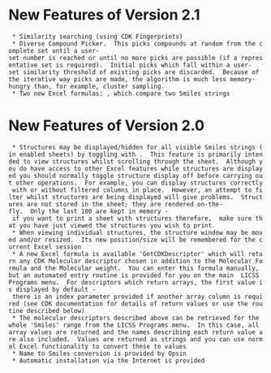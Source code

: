 =New Features of Version 2.1=
  * Similarity searching (using CDK Fingerprints)
  * Diverse Compound Picker.  This picks compounds at random from the complete set until a user-set number is reached or until no more picks are possible (if a representative set is required).  Initial picks which fall within a user-set similarity threshold of existing picks are discarded.  Because of the iterative way picks are made, the algorithm is much less memory-hungry than, for example, cluster sampling.
  * Two new Excel formulas: {{{IsSubStructure() and IsSimStructure()}}}, which compare two Smiles strings

=New Features of Version 2.0=

  * Structures may be displayed/hidden for all visible Smiles strings (in enabled sheets) by toggling with {{{<Ctrl-T>}}}.  This feature is primarily intended to view structures whilst scrolling through the sheet.  Although you do have access to other Excel features while structures are displayed you should normally toggle structure display off before carrying out other operations.  For example, you can display structures correctly with or without filtered columns in place.  However, an attempt to filter whilst structures are being displayed will give problems.  Structures are not stored in the sheet; they are rendered on-the-fly.  Only the last 100 are kept in memory - if you want to print a sheet with structures therefore,  make sure that you have just viewed the structures you wish to print.
  * When viewing individual structures, the structure window may be moved and/or resized.  Its new position/size will be remembered for the current Excel session
  * A new Excel formula is available 'GetCDKDescriptor' which will return any CDK Molecular descriptor chosen in addition to the Molecular Formula and the Molecular weight.  You can enter this formula manually, but an automated entry routine is provided for you on the main  LICSS Programs menu.  For descriptors which return arrays, the first value is displayed by default - there is an index parameter provided if another array column is required (see CDK documentation for details of return values or use the routine described below)
  * The molecular descriptors described above can be retrieved for the whole 'Smiles' range from the LICSS Programs menu.  In this case, all array values are returned and the names describing each return value are also included.  Values are returned as strings and you can use normal Excel functionality to convert these to values
  * Name to Smiles conversion is provided by Opsin
  * Automatic installation via the Internet is provided